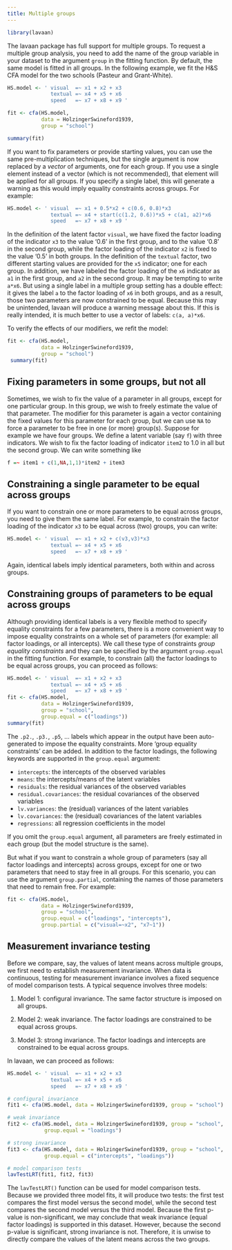 ```yaml
---
title: Multiple groups
---
```


```r
library(lavaan)
```

The lavaan package has full support for multiple groups. To request a multiple group analysis, you need to add the name of the group variable in your dataset to the argument `group` in the fitting function. By default, the same model is fitted in all groups. In the following example, we fit the H&S CFA model for the two schools (Pasteur and Grant-White).

```r
HS.model <- ' visual  =~ x1 + x2 + x3
              textual =~ x4 + x5 + x6
              speed   =~ x7 + x8 + x9 '

fit <- cfa(HS.model, 
           data = HolzingerSwineford1939, 
           group = "school")

summary(fit)
```

If you want to fix parameters or provide starting values, you can use the same pre-multiplication techniques, but the single argument is now replaced by a *vector* of arguments, one for each group. If you use a single element instead of a vector (which is not recommended), that element will be applied for all groups. If you specify a single label, this will generate a warning as this would imply equality constraints across groups. For example:

```r
HS.model <- ' visual  =~ x1 + 0.5*x2 + c(0.6, 0.8)*x3
              textual =~ x4 + start(c(1.2, 0.6))*x5 + c(a1, a2)*x6
              speed   =~ x7 + x8 + x9 '
```

In the definition of the latent factor `visual`, we have fixed the factor loading of the indicator `x3` to the value '0.6' in the first group, and to the value '0.8' in the second group, while the factor loading of the indicator `x2` is fixed to the value '0.5' in both groups. In the definition of the `textual` factor, two different starting values are provided for the `x5` indicator; one for each group. In addition, we have labeled the factor loading of the `x6` indicator as `a1` in the first group, and `a2` in the second group. It may be tempting to write `a*x6`. But using a single label in a multiple group setting has a double effect: it gives the label `a` to the factor loading of `x6` in both groups, and as a result, those two parameters are now constrained to be equal. Because this may be unintended, lavaan will produce a warning message about this. If this is really intended, it is much better to use a vector of labels: `c(a, a)*x6`.

To verify the effects of our modifiers, we refit the model:

```r
fit <- cfa(HS.model, 
           data = HolzingerSwineford1939, 
           group = "school")
 summary(fit)
```

## Fixing parameters in some groups, but not all

Sometimes, we wish to fix the value of a parameter in all groups, except for one particular group. In this group, we wish to freely estimate the value of that parameter. The modifier for this parameter is again a vector containing the fixed values for this parameter for each group, but we can use `NA` to force a parameter to be free in one (or more) group(s). Suppose for example we have four groups. We define a latent variable (say `f`) with three indicators. We wish to fix the factor loading of indicator `item2` to 1.0 in all but the second group. We can write something like

```r
f =~ item1 + c(1,NA,1,1)*item2 + item3
```

## Constraining a single parameter to be equal across groups

If you want to constrain one or more parameters to be equal across groups, you need to give them the same label. For example, to constrain the factor loading of the indicator `x3` to be equal across (two) groups, you can write:

```r
HS.model <- ' visual  =~ x1 + x2 + c(v3,v3)*x3
              textual =~ x4 + x5 + x6
              speed   =~ x7 + x8 + x9 '
```

Again, identical labels imply identical parameters, both within and across groups.

## Constraining groups of parameters to be equal across groups

Although providing identical labels is a very flexible method to specify equality constraints for a few parameters, there is a more convenient way to impose equality constraints on a whole set of parameters (for example: all factor loadings, or all intercepts). We call these type of constraints *group equality constraints* and they can be specified by the argument `group.equal` in the fitting function. For example, to constrain (all) the factor loadings to be equal across groups, you can proceed as follows:

```r
HS.model <- ' visual  =~ x1 + x2 + x3
              textual =~ x4 + x5 + x6
              speed   =~ x7 + x8 + x9 '
fit <- cfa(HS.model, 
           data = HolzingerSwineford1939, 
           group = "school",
           group.equal = c("loadings"))
summary(fit)
```

The `.p2.`, `.p3.`, `.p5`, ... labels which appear in the output have been auto-generated to impose the equality constraints. More 'group equality constraints' can be added. In addition to the factor loadings, the following keywords are supported in the `group.equal` argument:

-   `intercepts`: the intercepts of the observed variables
-   `means`: the intercepts/means of the latent variables
-   `residuals`: the residual variances of the observed variables
-   `residual.covariances`: the residual covariances of the observed variables
-   `lv.variances`: the (residual) variances of the latent variables
-   `lv.covariances`: the (residual) covariances of the latent variables
-   `regressions`: all regression coefficients in the model

If you omit the `group.equal` argument, all parameters are freely estimated in each group (but the model structure is the same).

But what if you want to constrain a whole group of parameters (say all factor loadings and intercepts) across groups, except for one or two parameters that need to stay free in all groups. For this scenario, you can use the argument `group.partial`, containing the names of those parameters that need to remain free. For example:

```r
fit <- cfa(HS.model, 
           data = HolzingerSwineford1939, 
           group = "school",
           group.equal = c("loadings", "intercepts"),
           group.partial = c("visual=~x2", "x7~1"))
```

## Measurement invariance testing

Before we compare, say, the values of latent means across multiple groups, we first need to establish measurement invariance. When data is continuous, testing for measurement invariance involves a fixed sequence of model comparison tests. A typical sequence involves three models:

1.  Model 1: configural invariance. The same factor structure is imposed on all groups.

2.  Model 2: weak invariance. The factor loadings are constrained to be equal across groups.

3.  Model 3: strong invariance. The factor loadings and intercepts are constrained to be equal across groups.

In lavaan, we can proceed as follows:

```r
HS.model <- ' visual  =~ x1 + x2 + x3
              textual =~ x4 + x5 + x6
              speed   =~ x7 + x8 + x9 '

# configural invariance
fit1 <- cfa(HS.model, data = HolzingerSwineford1939, group = "school")

# weak invariance
fit2 <- cfa(HS.model, data = HolzingerSwineford1939, group = "school",
            group.equal = "loadings")

# strong invariance
fit3 <- cfa(HS.model, data = HolzingerSwineford1939, group = "school",
            group.equal = c("intercepts", "loadings"))

# model comparison tests
lavTestLRT(fit1, fit2, fit3)
```

The `lavTestLRT()` function can be used for model comparison tests. Because we provided three model fits, it will produce two tests: the first test compares the first model versus the second model, while the second test compares the second model versus the third model. Because the first p-value is non-significant, we may conclude that weak invariance (equal factor loadings) is supported in this dataset. However, because the second p-value is significant, strong invariance is not. Therefore, it is unwise to directly compare the values of the latent means across the two groups.
